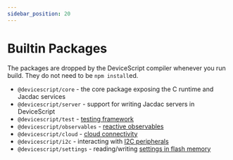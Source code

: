 ```yaml
---
sidebar_position: 20
---
```


# Builtin Packages

The packages are dropped by the DeviceScript compiler whenever you run build.
They do not need to be `npm install`ed.

-   `@devicescript/core` - the core package exposing the C runtime and Jacdac services
-   `@devicescript/server` - support for writing Jacdac servers in DeviceScript
-   `@devicescript/test` - [testing framework](/developer/testing)
-   `@devicescript/observables` - [reactive observables](/developer/observables)
-   `@devicescript/cloud` - [cloud connectivity](/developer/cloud)
-   `@devicescript/i2c` - interacting with [I2C peripherals](/developer/cloud)
-   `@devicescript/settings` - reading/writing [settings in flash memory](/developer/cloud)
